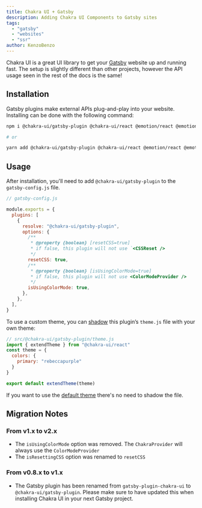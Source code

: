 ```yaml
---
title: Chakra UI + Gatsby
description: Adding Chakra UI Components to Gatsby sites
tags:
  - "gatsby"
  - "websites"
  - "ssr"
author: KenzoBenzo
---
```


Chakra UI is a great UI library to get your [Gatsby](https://www.gatsbyjs.com/) website up and running fast. The setup is slightly different than other projects, however the API usage seen in the rest of the docs is the same!

## Installation

Gatsby plugins make external APIs plug-and-play into your website. Installing can be done with the following command:

```bash
npm i @chakra-ui/gatsby-plugin @chakra-ui/react @emotion/react @emotion/styled framer-motion

# or

yarn add @chakra-ui/gatsby-plugin @chakra-ui/react @emotion/react @emotion/styled framer-motion
```

## Usage

After installation, you'll need to add `@chakra-ui/gatsby-plugin` to the `gatsby-config.js` file.

```jsx live=false
// gatsby-config.js

module.exports = {
  plugins: [
    {
      resolve: "@chakra-ui/gatsby-plugin",
      options: {
        /**
         * @property {boolean} [resetCSS=true]
         * if false, this plugin will not use `<CSSReset />
         */
        resetCSS: true,
        /**
         * @property {boolean} [isUsingColorMode=true]
         * if false, this plugin will not use <ColorModeProvider />
         */
        isUsingColorMode: true,
      },
    },
  ],
}
```

To use a custom theme, you can [shadow](https://www.gatsbyjs.com/docs/how-to/plugins-and-themes/shadowing/) this plugin’s `theme.js` file with your own theme:

```jsx live=false
// src/@chakra-ui/gatsby-plugin/theme.js
import { extendTheme } from "@chakra-ui/react"
const theme = {
  colors: {
    primary: "rebeccapurple"
  }
}

export default extendTheme(theme)
```

If you want to use the [default theme](/docs/theming/theme) there's no need to shadow the file.

## Migration Notes

### From v1.x to v2.x

- The `isUsingColorMode` option was removed. The `ChakraProvider` will always use the `ColorModeProvider`
- The `isResettingCSS` option was renamed to `resetCSS`

### From v0.8.x to v1.x

- The Gatsby plugin has been renamed from `gatsby-plugin-chakra-ui` to `@chakra-ui/gatsby-plugin`. Please make sure to have updated this when installing Chakra UI in your next Gatsby project.
